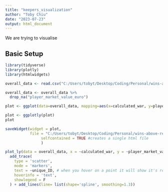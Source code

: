 ```yaml
---
title: "keepers_visualization"
author: "Toby Chiu"
date: "2023-07-23"
output: html_document
---
```


We are trying to visualise 

## Basic Setup

```r
library(tidyverse)
library(plotly)
library(htmlwidgets)
```


```r
overall_data <- read.csv("C:/Users/tobyt/Desktop/Coding/Personal/wins-above-replacement-soccer/WAR-based-soccer-valuation/output/PCA/overall_keepers_war.csv")
```
```r
overall_data <- overall_data %>% 
  drop_na("player_market_value_euro")
```

```r
plot <- ggplot(data=overall_data, mapping=aes(x=calculated_war, y=player_market_value_euro, label = unique_ID)) + geom_point() + geom_smooth() + geom_text_repel()
```

```r
plot <- ggplotly(plot)
plot
```
```r
saveWidget(widget = plot, 
           file = "C:/Users/tobyt/Desktop/Coding/Personal/wins-above-replacement-soccer/WAR-based-soccer-valuation/git gitimg/keepers-overall-test.html", 
                selfcontained = TRUE #creates a single html file
                )
```



```r
plot_ly(data = overall_data, x = ~calculated_war, y = ~player_market_value_euro) %>% 
  add_trace(
    type = 'scatter',
    mode = 'markers',
    text = ~unique_ID, # when you hover on a point it will show it's rowname
    hoverinfo = 'text',
    showlegend = F
  ) + add_lines(line= list(shape='spline', smoothing=1.3))
```

